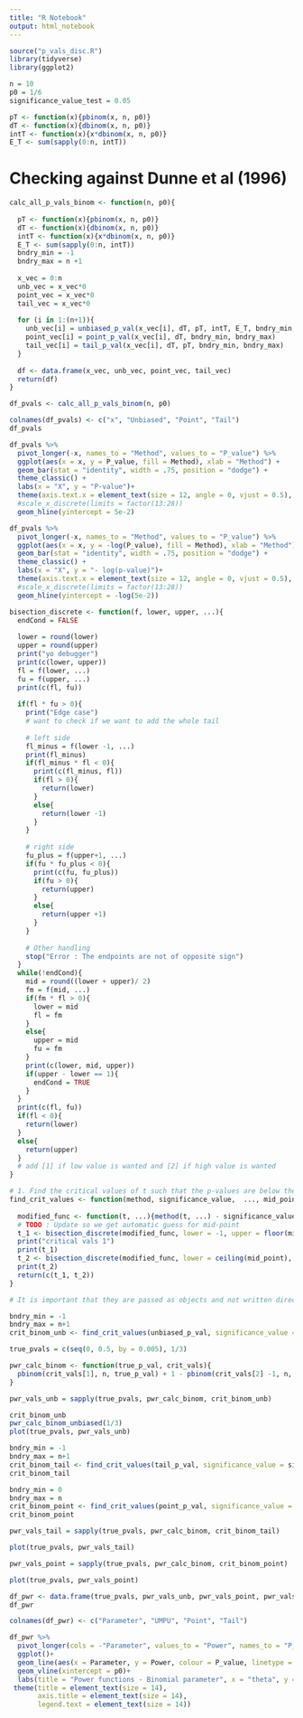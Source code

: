 ```yaml
---
title: "R Notebook"
output: html_notebook
---
```


```r
source("p_vals_disc.R")
library(tidyverse)
library(ggplot2)
```


```r
n = 10
p0 = 1/6
significance_value_test = 0.05

pT <- function(x){pbinom(x, n, p0)}
dT <- function(x){dbinom(x, n, p0)}
intT <- function(x){x*dbinom(x, n, p0)}
E_T <- sum(sapply(0:n, intT))
```

# Checking against Dunne et al (1996)
```r
calc_all_p_vals_binom <- function(n, p0){
  
  pT <- function(x){pbinom(x, n, p0)}
  dT <- function(x){dbinom(x, n, p0)}
  intT <- function(x){x*dbinom(x, n, p0)}
  E_T <- sum(sapply(0:n, intT))
  bndry_min = -1
  bndry_max = n +1
  
  x_vec = 0:n
  unb_vec = x_vec*0
  point_vec = x_vec*0
  tail_vec = x_vec*0
  
  for (i in 1:(n+1)){
    unb_vec[i] = unbiased_p_val(x_vec[i], dT, pT, intT, E_T, bndry_min, bndry_max)
    point_vec[i] = point_p_val(x_vec[i], dT, bndry_min, bndry_max)
    tail_vec[i] = tail_p_val(x_vec[i], dT, pT, bndry_min, bndry_max)
  }
  
  df <- data.frame(x_vec, unb_vec, point_vec, tail_vec)
  return(df)
}
```

```r
df_pvals <- calc_all_p_vals_binom(n, p0)

colnames(df_pvals) <- c("x", "Unbiased", "Point", "Tail")
df_pvals

df_pvals %>%
  pivot_longer(-x, names_to = "Method", values_to = "P_value") %>%
  ggplot(aes(x = x, y = P_value, fill = Method), xlab = "Method") +
  geom_bar(stat = "identity", width = .75, position = "dodge") +
  theme_classic() +
  labs(x = "X", y = "P-value")+
  theme(axis.text.x = element_text(size = 12, angle = 0, vjust = 0.5), axis.text.y = element_text(size = 12), axis.title = element_text(size = 14), legend.text = element_text(size = 12), legend.title = element_text(size = 14))+
  #scale_x_discrete(limits = factor(13:28))
  geom_hline(yintercept = 5e-2)

df_pvals %>%
  pivot_longer(-x, names_to = "Method", values_to = "P_value") %>%
  ggplot(aes(x = x, y = -log(P_value), fill = Method), xlab = "Method") +
  geom_bar(stat = "identity", width = .75, position = "dodge") +
  theme_classic() +
  labs(x = "X", y = "- log(p-value)")+
  theme(axis.text.x = element_text(size = 12, angle = 0, vjust = 0.5), axis.text.y = element_text(size = 12), axis.title = element_text(size = 14), legend.text = element_text(size = 12), legend.title = element_text(size = 14))+
  #scale_x_discrete(limits = factor(13:28))
  geom_hline(yintercept = -log(5e-2))
```




```r
bisection_discrete <- function(f, lower, upper, ...){
  endCond = FALSE
  
  lower = round(lower)
  upper = round(upper)
  print("yo debugger")
  print(c(lower, upper))
  fl = f(lower, ...)
  fu = f(upper, ...)
  print(c(fl, fu))
  
  if(fl * fu > 0){
    print("Edge case")
    # want to check if we want to add the whole tail
    
    # left side
    fl_minus = f(lower -1, ...)
    print(fl_minus)
    if(fl_minus * fl < 0){
      print(c(fl_minus, fl))
      if(fl > 0){
        return(lower)
      }
      else{
        return(lower -1)
      }
    }
    
    # right side
    fu_plus = f(upper+1, ...)
    if(fu * fu_plus < 0){
      print(c(fu, fu_plus))
      if(fu > 0){
        return(upper)
      }
      else{
        return(upper +1)
      }
    }
    
    # Other handling
    stop("Error : The endpoints are not of opposite sign")
  }
  while(!endCond){
    mid = round((lower + upper)/ 2)
    fm = f(mid, ...)
    if(fm * fl > 0){
      lower = mid
      fl = fm
    }
    else{
      upper = mid
      fu = fm
    }
    print(c(lower, mid, upper))
    if(upper - lower == 1){
      endCond = TRUE
    }
  }
  print(c(fl, fu))
  if(fl < 0){
    return(lower)
  }
  else{
    return(upper)
  }
  # add [1] if low value is wanted and [2] if high value is wanted
}

# 1. Find the critical values of t such that the p-values are below the significance level
find_crit_values <- function(method, significance_value,  ..., mid_point){
  
  modified_func <- function(t, ...){method(t, ...) - significance_value}
  # TODO : Update so we get automatic guess for mid-point
  t_1 <- bisection_discrete(modified_func, lower = -1, upper = floor(mid_point), ...)
  print("critical vals 1")
  print(t_1)
  t_2 <- bisection_discrete(modified_func, lower = ceiling(mid_point), upper = n+1, ...)
  print(t_2)
  return(c(t_1, t_2))
}

# It is important that they are passed as objects and not written directly as bndry_min = bndry_min in the function

bndry_min = -1
bndry_max = n+1
crit_binom_unb <- find_crit_values(unbiased_p_val, significance_value = significance_value_test, dT = dT, pT = pT, intT = intT, E_T = E_T, bndry_min = bndry_min, bndry_max = bndry_max, mid_point = E_T)
```

```r
true_pvals = c(seq(0, 0.5, by = 0.005), 1/3)

pwr_calc_binom <- function(true_p_val, crit_vals){
  pbinom(crit_vals[1], n, true_p_val) + 1 - pbinom(crit_vals[2] -1, n, true_p_val)
}

pwr_vals_unb = sapply(true_pvals, pwr_calc_binom, crit_binom_unb)

crit_binom_unb
pwr_calc_binom_unbiased(1/3)
plot(true_pvals, pwr_vals_unb)
```

```r
bndry_min = -1
bndry_max = n+1
crit_binom_tail <- find_crit_values(tail_p_val, significance_value = significance_value_test, dT = dT, pT = pT, bndry_min = bndry_min, bndry_max = bndry_max, mid_point = E_T)
crit_binom_tail
```

```r
bndry_min = 0
bndry_max = n
crit_binom_point <- find_crit_values(point_p_val, significance_value = significance_value_test, dT = dT, bndry_min = bndry_min, bndry_max = bndry_max, mid_point = E_T)
crit_binom_point
```

```r
pwr_vals_tail = sapply(true_pvals, pwr_calc_binom, crit_binom_tail)

plot(true_pvals, pwr_vals_tail)

pwr_vals_point = sapply(true_pvals, pwr_calc_binom, crit_binom_point)

plot(true_pvals, pwr_vals_point)
```

```r
df_pwr <- data.frame(true_pvals, pwr_vals_unb, pwr_vals_point, pwr_vals_tail)
df_pwr

colnames(df_pwr) <- c("Parameter", "UMPU", "Point", "Tail") 

df_pwr %>%
  pivot_longer(cols = -"Parameter", values_to = "Power", names_to = "P_value") %>%
  ggplot()+
  geom_line(aes(x = Parameter, y = Power, colour = P_value, linetype = P_value))+
  geom_vline(xintercept = p0)+
  labs(title = "Power functions - Binomial parameter", x = "theta", y = "Power") +
 theme(title = element_text(size = 14),
       axis.title = element_text(size = 14),
       legend.text = element_text(size = 14))

```






